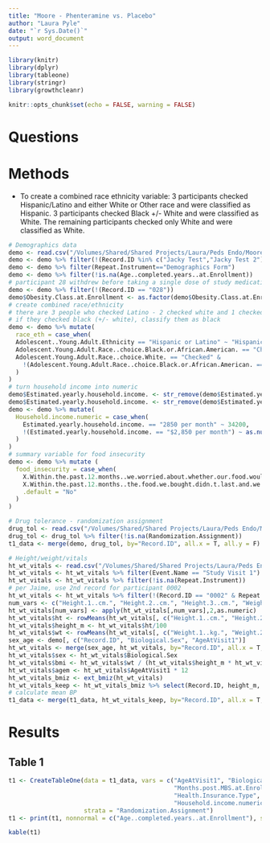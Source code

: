 ```yaml
---
title: "Moore - Phenteramine vs. Placebo"
author: "Laura Pyle"
date: "`r Sys.Date()`"
output: word_document
---
```


```r
library(knitr)
library(dplyr)
library(tableone)
library(stringr)
library(growthcleanr)

knitr::opts_chunk$set(echo = FALSE, warning = FALSE)
```

# Questions


# Methods

- To create a combined race ethnicity variable: 3 participants checked Hispanic/Latino and either White or Other race and were classified as Hispanic. 3 participants checked Black +/- White and were classified as White. The remaining participants checked only White and were classified as White.

```r
# Demographics data
demo <- read.csv("/Volumes/Shared/Shared Projects/Laura/Peds Endo/Moore/Phenteramine RCT/Data raw/PilotRCTPhentermineT-LPDemographics_DATA_LABELS_2024-02-05_1920.csv")
demo <- demo %>% filter(!(Record.ID %in% c("Jacky Test","Jacky Test 2")))
demo <- demo %>% filter(Repeat.Instrument=="Demographics Form")
demo <- demo %>% filter(!is.na(Age..completed.years..at.Enrollment))
# participant 28 withdrew before taking a single dose of study medication
demo <- demo %>% filter(!(Record.ID == "028"))
demo$Obesity.Class.at.Enrollment <- as.factor(demo$Obesity.Class.at.Enrollment)
# create combined race/ethnicity
# there are 3 people who checked Latino - 2 checked white and 1 checked other for race
# if they checked black (+/- white), classify them as black
demo <- demo %>% mutate(
  race_eth = case_when(
  Adolescent..Young.Adult.Ethnicity == "Hispanic or Latino" ~ "Hispanic or Latino",
  Adolescent.Young.Adult.Race..choice.Black.or.African.American. == "Checked" ~ "Non-Hispanic Black",
  Adolescent.Young.Adult.Race..choice.White. == "Checked" & 
    !(Adolescent.Young.Adult.Race..choice.Black.or.African.American. == "Checked") ~ "Non-Hispanic White"
  )
)
# turn household income into numeric
demo$Estimated.yearly.household.income. <- str_remove(demo$Estimated.yearly.household.income., "\\$")
demo$Estimated.yearly.household.income. <- str_remove(demo$Estimated.yearly.household.income., ",")
demo <- demo %>% mutate(
  Household.income.numeric = case_when(
    Estimated.yearly.household.income. == "2850 per month" ~ 34200,
    !(Estimated.yearly.household.income. == "$2,850 per month") ~ as.numeric(Estimated.yearly.household.income.)
  )
)
# summary variable for food insecurity
demo <- demo %>% mutate (
  food_insecurity = case_when(
    X.Within.the.past.12.months..we.worried.about.whether.our.food.would.run.out.before.we.got.money.to.buy.more. == "YES" ~ "Yes",
    X.Within.the.past.12.months..the.food.we.bought.didn.t.last.and.we.didn.t.have.money.to.get.more. == "YES" ~ "Yes",
    .default = "No"
  )
)

# Drug tolerance - randomization assignment
drug_tol <- read.csv("/Volumes/Shared/Shared Projects/Laura/Peds Endo/Moore/Phenteramine RCT/Data raw/PilotRCTPhentermineT-LPDrugTolerance_DATA_LABELS_2024-02-05_1945.csv", na.strings = c("NA", "", " "))
drug_tol <- drug_tol %>% filter(!is.na(Randomization.Assignment))
t1_data <- merge(demo, drug_tol, by="Record.ID", all.x = T, all.y = F)

# Height/weight/vitals
ht_wt_vitals <- read.csv("/Volumes/Shared/Shared Projects/Laura/Peds Endo/Moore/Phenteramine RCT/Data raw/PilotRCTPhentermineT-LPHtWtVitals_DATA_LABELS_2024-02-06_1154.csv", na.strings = c("NA", "", " "))
ht_wt_vitals <- ht_wt_vitals %>% filter(Event.Name == "Study Visit 1")
ht_wt_vitals <- ht_wt_vitals %>% filter(!is.na(Repeat.Instrument))
# per Jaime, use 2nd record for participant 0002
ht_wt_vitals <- ht_wt_vitals %>% filter(!(Record.ID == "0002" & Repeat.Instance == 1))
num_vars <- c("Height.1..cm.", "Height.2..cm.", "Height.3..cm.", "Weight.1..kg.", "Weight.2..kg.", "Weight.3..kg.")
ht_wt_vitals[num_vars] <- apply(ht_wt_vitals[,num_vars],2,as.numeric)
ht_wt_vitals$ht <- rowMeans(ht_wt_vitals[, c("Height.1..cm.", "Height.2..cm.", "Height.3..cm.")])
ht_wt_vitals$height_m <- ht_wt_vitals$ht/100
ht_wt_vitals$wt <- rowMeans(ht_wt_vitals[, c("Weight.1..kg.", "Weight.2..kg.", "Weight.3..kg.")])
sex_age <- demo[, c("Record.ID", "Biological.Sex", "AgeAtVisit1")]
ht_wt_vitals <- merge(sex_age, ht_wt_vitals, by="Record.ID", all.x = T, all.y = F)
ht_wt_vitals$sex <- ht_wt_vitals$Biological.Sex
ht_wt_vitals$bmi <- ht_wt_vitals$wt / (ht_wt_vitals$height_m * ht_wt_vitals$height_m)
ht_wt_vitals$agem <- ht_wt_vitals$AgeAtVisit1 * 12
ht_wt_vitals_bmiz <- ext_bmiz(ht_wt_vitals)
ht_wt_vitals_keep <- ht_wt_vitals_bmiz %>% select(Record.ID, height_m, wt, bmi, bmiz, bmip95)
# calculate mean BP
t1_data <- merge(t1_data, ht_wt_vitals_keep, by="Record.ID", all.x = T, all.y = F)


```

# Results

## Table 1

```r
t1 <- CreateTableOne(data = t1_data, vars = c("AgeAtVisit1", "Biological.Sex", "race_eth", "Primary.Bariatric.Surgical.Procedure",
                                              "Months.post.MBS.at.Enrollment", "Obesity.Class.at.Enrollment", "Qualifying.Inclusion.Criteria",
                                              "Health.Insurance.Type", "Primary.caregiver.s.highest.level.of.education.",
                                              "Household.income.numeric", "food_insecurity", "height_m", "weight_kg"), 
                     strata = "Randomization.Assignment")
t1 <- print(t1, nonnormal = c("Age..completed.years..at.Enrollment"), showAllLevels = T)
```

```r
kable(t1)
```